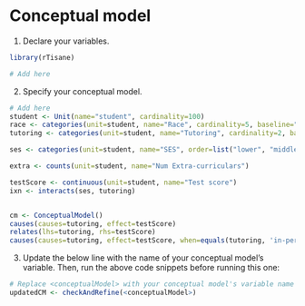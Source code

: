 # Conceptual model

1. Declare your variables.
```r
library(rTisane)

# Add here 
```

2. Specify your conceptual model. 
```r
# Add here
student <- Unit(name="student", cardinality=100)
race <- categories(unit=student, name="Race", cardinality=5, baseline="White")
tutoring <- categories(unit=student, name="Tutoring", cardinality=2, baseline="in-person")

ses <- categories(unit=student, name="SES", order=list("lower", "middle", "upper"))

extra <- counts(unit=student, name="Num Extra-curriculars")

testScore <- continuous(unit=student, name="Test score")
ixn <- interacts(ses, tutoring)


cm <- ConceptualModel()
causes(causes=tutoring, effect=testScore)
relates(lhs=tutoring, rhs=testScore)
causes(causes=tutoring, effect=testScore, when=equals(tutoring, 'in-person'), then=increases(testScore))


```

3. Update the below line with the name of your conceptual model's variable. Then, run the above code snippets before running this one:
```r
# Replace <conceptualModel> with your conceptual model's variable name
updatedCM <- checkAndRefine(<conceptualModel>)
```